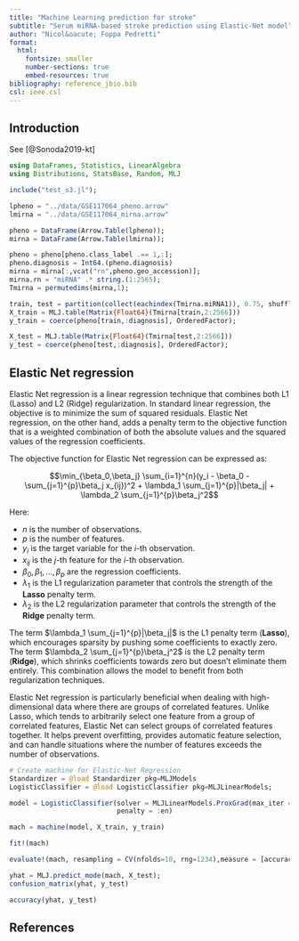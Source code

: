 ```yaml
---
title: "Machine Learning prediction for stroke"
subtitle: "Serum miRNA-based stroke prediction using Elastic-Net model"
author: "Nicol&oacute; Foppa Pedretti"
format: 
  html:
    fontsize: smaller
    number-sections: true
    embed-resources: true
bibliography: reference_jbio.bib
csl: ieee.csl
---
```


## Introduction

See [@Sonoda2019-kt]

```julia
using DataFrames, Statistics, LinearAlgebra
using Distributions, StatsBase, Random, MLJ

include("test_s3.jl");
```


```julia
lpheno = "../data/GSE117064_pheno.arrow"
lmirna = "../data/GSE117064_mirna.arrow"

pheno = DataFrame(Arrow.Table(lpheno));
mirna = DataFrame(Arrow.Table(lmirna));
```


```julia
pheno = pheno[pheno.class_label .== 1,:];
pheno.diagnosis = Int64.(pheno.diagnosis)
mirna = mirna[:,vcat("rn",pheno.geo_accession)];
mirna.rn = "miRNA" .* string.(1:2565);
Tmirna = permutedims(mirna,1);
```


```julia
train, test = partition(collect(eachindex(Tmirna.miRNA1)), 0.75, shuffle=true, rng=111)
X_train = MLJ.table(Matrix{Float64}(Tmirna[train,2:2566]))
y_train = coerce(pheno[train,:diagnosis], OrderedFactor);

X_test = MLJ.table(Matrix{Float64}(Tmirna[test,2:2566]))
y_test = coerce(pheno[test,:diagnosis], OrderedFactor);
```

## Elastic Net regression

Elastic Net regression is a linear regression technique that combines both L1 (Lasso) and L2 (Ridge) regularization. In standard linear regression, the objective is to minimize the sum of squared residuals. Elastic Net regression, on the other hand, adds a penalty term to the objective function that is a weighted combination of both the absolute values and the squared values of the regression coefficients.

The objective function for Elastic Net regression can be expressed as:

$$\min_{\beta_0,\beta_j} \sum_{i=1}^{n}(y_i - \beta_0 - \sum_{j=1}^{p}\beta_j x_{ij})^2 + \lambda_1 \sum_{j=1}^{p}|\beta_j| + \lambda_2 \sum_{j=1}^{p}\beta_j^2$$

Here:

+ $n$ is the number of observations.
+ $p$ is the number of features.
+ $y_i$ is the target variable for the $i$-th observation.
+ $x_{ij}$ is the $j$-th feature for the $i$-th observation.
+ $\beta_0, \beta_1, \ldots, \beta_p$ are the regression coefficients.
+ $\lambda_1$ is the L1 regularization parameter that controls the strength of the **Lasso** penalty term.
+ $\lambda_2$ is the L2 regularization parameter that controls the strength of the **Ridge** penalty term.

The term $\lambda_1 \sum_{j=1}^{p}|\beta_j|$ is the L1 penalty term (**Lasso**), which encourages sparsity by pushing some coefficients to exactly zero. The term $\lambda_2 \sum_{j=1}^{p}\beta_j^2$ is the L2 penalty term (**Ridge**), which shrinks coefficients towards zero but doesn't eliminate them entirely. This combination allows the model to benefit from both regularization techniques.

Elastic Net regression is particularly beneficial when dealing with high-dimensional data where there are groups of correlated features. Unlike Lasso, which tends to arbitrarily select one feature from a group of correlated features, Elastic Net can select groups of correlated features together. It helps prevent overfitting, provides automatic feature selection, and can handle situations where the number of features exceeds the number of observations.

```julia
# Create machine for Elastic-Net Regression 
Standardizer = @load Standardizer pkg=MLJModels
LogisticClassifier = @load LogisticClassifier pkg=MLJLinearModels;
```

```julia
model = LogisticClassifier(solver = MLJLinearModels.ProxGrad(max_iter = 10000),
                           penalty = :en)
```

```julia
mach = machine(model, X_train, y_train) 
```

```julia
fit!(mach)
```

```julia
evaluate!(mach, resampling = CV(nfolds=10, rng=1234),measure = [accuracy])
```

```julia
yhat = MLJ.predict_mode(mach, X_test);
confusion_matrix(yhat, y_test)
```

```julia
accuracy(yhat, y_test)
```


## References

::: {#refs}
:::


